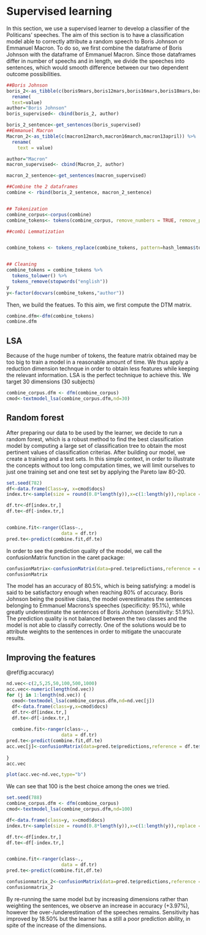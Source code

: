 # Supervised learning

In this section, we use a supervised learner to develop a classifier of the Politicans' speeches. The aim of this section is to have a classification model able to correctly attribute a random speech to Boris Johnson or Emmanuel Macron. To do so,  we first combine the dataframe of Boris Johnson with the dataframe of Emmanuel Macron. Since those dataframes differ in number of speechs and in length, we divide the speeches into sentences, which would smooth difference between our two dependent outcome possibilities.

```r

##Boris Johnson
boris_2<-as_tibble(c(boris9mars,boris12mars,boris16mars,boris18mars,boris19mars,boris20mars,boris22mars)) %>%
  rename(
  text=value)
author="Boris Johnson"
boris_supervised<- cbind(boris_2, author)

boris_2_sentence<-get_sentences(boris_supervised)
##Emmanuel Macron
Macron_2<-as_tibble(c(macron12march,macron16march,macron13april)) %>% 
  rename(
    text = value)

author="Macron"
macron_supervised<- cbind(Macron_2, author)

macron_2_sentence<-get_sentences(macron_supervised)

##Combine the 2 dataframes
combine <- rbind(boris_2_sentence, macron_2_sentence)


## Tokenization
combine_corpus<-corpus(combine)
combine_tokens<- tokens(combine_corpus, remove_numbers = TRUE, remove_punct = TRUE, remove_symbols = TRUE, remove_separators = TRUE)

##combi Lemmatization


combine_tokens <- tokens_replace(combine_tokens, pattern=hash_lemmas$token, replacement = hash_lemmas$lemma)


## Cleaning
combine_tokens = combine_tokens %>% 
  tokens_tolower() %>% 
  tokens_remove(stopwords("english"))
y
y<-factor(docvars(combine_tokens,"author"))

```

Then, we build the featues. To this aim, we first compute the DTM matrix.

```r
combine.dfm<-dfm(combine_tokens)
combine.dfm

```

## LSA

Because of the huge number of tokens, the feature matrix obtained may be too big to train a model in a reasonable amount of time. We thus apply a reduction dimension technque in order to obtain less features while keeping the relevant information. LSA is the perfect technique to achieve this. We target 30 dimensions (30 subjects)
```r

combine_corpus.dfm <- dfm(combine_corpus)
cmod<-textmodel_lsa(combine_corpus.dfm,nd=30)

```

## Random forest

After preparing our data to be used by the learner, we decide to run a random forest, which is a robust method to find the best classification model by computing a large set of classification tree to obtain the most pertinent values of classification criterias.
After building our model, we create a training and a test sets. In this simple context, in order to illustrate the concepts without too long computation times, we will limit ourselves to just one training set and one test set by applying the Pareto law 80-20. 

```r
set.seed(782)
df<-data.frame(Class=y, x=cmod$docs)
index.tr<-sample(size = round(0.8*length(y)),x=c(1:length(y)),replace = FALSE)

df.tr<-df[index.tr,]
df.te<-df[-index.tr,]


combine.fit<-ranger(Class~.,
                    data = df.tr)
pred.te<-predict(combine.fit,df.te)

```

In order to see the prediction quality of the model, we call the confusionMatrix function in the caret package:

```r

confusionMatrix<-confusionMatrix(data=pred.te$predictions,reference = df.te$Class)
confusionMatrix
```


The model has an accuracy of 80.5%, which is  being satisfying: a model is said to be satisfactory enough when reaching 80% of accuracy. Boris Johnson being the positive class, the model overestimates the sentences belonging to Emmanuel Macrons's speeches (specificity: 95.1%), while greatly underestimate the sentences of Boris Jonhson (sensitivity: 51.9%). 
The prediction quality is not balanced between the two classes and the model is not able to classify correctly. One of the solutions would be to attribute weights to the sentences in order to mitigate the unaccurate results.


## Improving the features

\@ref(fig:accuracy)

```r
nd.vec<-c(2,5,25,50,100,500,1000)
acc.vec<-numeric(length(nd.vec))
for (j in 1:length(nd.vec)) {
  cmod<-textmodel_lsa(combine_corpus.dfm,nd=nd.vec[j])
  df<-data.frame(class=y,x=cmod$docs)
  df.tr<-df[index.tr,]
  df.te<-df[-index.tr,]
  
  combine.fit<-ranger(class~.,
                    data = df.tr)
pred.te<-predict(combine.fit,df.te)
acc.vec[j]<-confusionMatrix(data=pred.te$predictions,reference = df.te$class)$overall[1]
  
}
acc.vec

plot(acc.vec~nd.vec,type="b")

```
We can see that 100 is the best choice among the ones we tried. 

```r
set.seed(788)
combine_corpus.dfm <- dfm(combine_corpus)
cmod<-textmodel_lsa(combine_corpus.dfm,nd=100)

df<-data.frame(class=y, x=cmod$docs)
index.tr<-sample(size = round(0.8*length(y)),x=c(1:length(y)),replace = FALSE)

df.tr<-df[index.tr,]
df.te<-df[-index.tr,]


combine.fit<-ranger(class~.,
                    data = df.tr)
pred.te<-predict(combine.fit,df.te)

confusionmatrix_2<-confusionMatrix(data=pred.te$predictions,reference = df.te$class)
confusionmatrix_2
```

By re-running the same model but by increasing dimensions rather than weighting the sentences, we observe an increase in accuracy (+3.97%), however the over-/underestimation of the speeches remains. Sensitivity has improved by 18.50% but the learner has a still a poor prediction ability, in spite of the increase of the dimensions.
